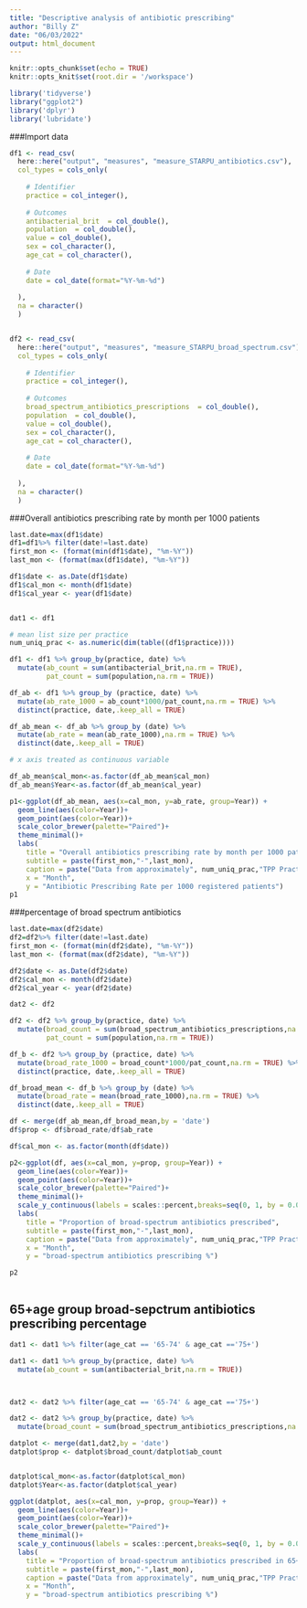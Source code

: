 ```yaml
---
title: "Descriptive analysis of antibiotic prescribing"
author: "Billy Z"
date: "06/03/2022"
output: html_document
---
```


```r
knitr::opts_chunk$set(echo = TRUE)
knitr::opts_knit$set(root.dir = '/workspace')
```



```r
library('tidyverse')
library("ggplot2")
library('dplyr')
library('lubridate')
```



###Import data

```r
df1 <- read_csv(
  here::here("output", "measures", "measure_STARPU_antibiotics.csv"),
  col_types = cols_only(
    
    # Identifier
    practice = col_integer(),
    
    # Outcomes
    antibacterial_brit  = col_double(),
    population  = col_double(),
    value = col_double(),
    sex = col_character(),
    age_cat = col_character(),
    
    # Date
    date = col_date(format="%Y-%m-%d")
    
  ),
  na = character()
  )


df2 <- read_csv(
  here::here("output", "measures", "measure_STARPU_broad_spectrum.csv"),
  col_types = cols_only(
    
    # Identifier
    practice = col_integer(),
    
    # Outcomes
    broad_spectrum_antibiotics_prescriptions  = col_double(),
    population  = col_double(),
    value = col_double(),
    sex = col_character(),
    age_cat = col_character(),
    
    # Date
    date = col_date(format="%Y-%m-%d")
    
  ),
  na = character()
  )


```

###Overall antibiotics prescribing rate by month per 1000 patients

```r

last.date=max(df1$date)
df1=df1%>% filter(date!=last.date)
first_mon <- (format(min(df1$date), "%m-%Y"))
last_mon <- (format(max(df1$date), "%m-%Y"))

df1$date <- as.Date(df1$date)
df1$cal_mon <- month(df1$date)
df1$cal_year <- year(df1$date)


dat1 <- df1

# mean list size per practice 
num_uniq_prac <- as.numeric(dim(table((df1$practice))))

df1 <- df1 %>% group_by(practice, date) %>%
  mutate(ab_count = sum(antibacterial_brit,na.rm = TRUE),
         pat_count = sum(population,na.rm = TRUE)) 

df_ab <- df1 %>% group_by (practice, date) %>%
  mutate(ab_rate_1000 = ab_count*1000/pat_count,na.rm = TRUE) %>%
  distinct(practice, date,.keep_all = TRUE)

df_ab_mean <- df_ab %>% group_by (date) %>%
  mutate(ab_rate = mean(ab_rate_1000),na.rm = TRUE) %>%
  distinct(date,.keep_all = TRUE)

# x axis treated as continuous variable

df_ab_mean$cal_mon<-as.factor(df_ab_mean$cal_mon)
df_ab_mean$Year<-as.factor(df_ab_mean$cal_year)

p1<-ggplot(df_ab_mean, aes(x=cal_mon, y=ab_rate, group=Year)) +
  geom_line(aes(color=Year))+
  geom_point(aes(color=Year))+ 
  scale_color_brewer(palette="Paired")+
  theme_minimal()+
  labs(
    title = "Overall antibiotics prescribing rate by month per 1000 patients",
    subtitle = paste(first_mon,"-",last_mon),
    caption = paste("Data from approximately", num_uniq_prac,"TPP Practices"),
    x = "Month",
    y = "Antibiotic Prescribing Rate per 1000 registered patients")
p1


```



###percentage of broad spectrum antibiotics


```r

last.date=max(df2$date)
df2=df2%>% filter(date!=last.date)
first_mon <- (format(min(df2$date), "%m-%Y"))
last_mon <- (format(max(df2$date), "%m-%Y"))

df2$date <- as.Date(df2$date)
df2$cal_mon <- month(df2$date)
df2$cal_year <- year(df2$date)

dat2 <- df2

df2 <- df2 %>% group_by(practice, date) %>%
  mutate(broad_count = sum(broad_spectrum_antibiotics_prescriptions,na.rm = TRUE),
         pat_count = sum(population,na.rm = TRUE)) 

df_b <- df2 %>% group_by (practice, date) %>%
  mutate(broad_rate_1000 = broad_count*1000/pat_count,na.rm = TRUE) %>%
  distinct(practice, date,.keep_all = TRUE)

df_broad_mean <- df_b %>% group_by (date) %>%
  mutate(broad_rate = mean(broad_rate_1000),na.rm = TRUE) %>%
  distinct(date,.keep_all = TRUE) 

df <- merge(df_ab_mean,df_broad_mean,by = 'date')
df$prop <- df$broad_rate/df$ab_rate

df$cal_mon <- as.factor(month(df$date))

p2<-ggplot(df, aes(x=cal_mon, y=prop, group=Year)) +
  geom_line(aes(color=Year))+
  geom_point(aes(color=Year))+
  scale_color_brewer(palette="Paired")+
  theme_minimal()+
  scale_y_continuous(labels = scales::percent,breaks=seq(0, 1, by = 0.005))+
  labs(
    title = "Proportion of broad-spectrum antibiotics prescribed",
    subtitle = paste(first_mon,"-",last_mon),
    caption = paste("Data from approximately", num_uniq_prac,"TPP Practices"),
    x = "Month",
    y = "broad-spectrum antibiotics prescribing %")

p2



```



## 65+age group broad-sepctrum antibiotics prescribing percentage

```r

dat1 <- dat1 %>% filter(age_cat == '65-74' & age_cat =='75+')

dat1 <- dat1 %>% group_by(practice, date) %>%
  mutate(ab_count = sum(antibacterial_brit,na.rm = TRUE))



dat2 <- dat2 %>% filter(age_cat == '65-74' & age_cat =='75+')

dat2 <- dat2 %>% group_by(practice, date) %>%
  mutate(broad_count = sum(broad_spectrum_antibiotics_prescriptions,na.rm = TRUE))

datplot <- merge(dat1,dat2,by = 'date')
datplot$prop <- datplot$broad_count/datplot$ab_count


datplot$cal_mon<-as.factor(datplot$cal_mon)
datplot$Year<-as.factor(datplot$cal_year)

ggplot(datplot, aes(x=cal_mon, y=prop, group=Year)) +
  geom_line(aes(color=Year))+
  geom_point(aes(color=Year))+
  scale_color_brewer(palette="Paired")+
  theme_minimal()+
  scale_y_continuous(labels = scales::percent,breaks=seq(0, 1, by = 0.005))+
  labs(
    title = "Proportion of broad-spectrum antibiotics prescribed in 65+ age group",
    subtitle = paste(first_mon,"-",last_mon),
    caption = paste("Data from approximately", num_uniq_prac,"TPP Practices"),
    x = "Month",
    y = "broad-spectrum antibiotics prescribing %")


```




